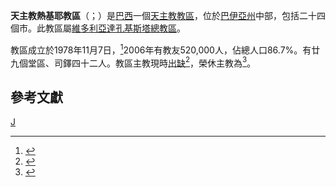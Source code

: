 {{Refimprove|time=2019-08-25T10:37:28+00:00}}
{{Infobox Roman Catholic diocese
|name=熱基耶
|jurisdiction=教區
|latin = Dioecesis Iequieana
|image =
|caption =
|location = [[巴西|巴西]]
|territory = [[巴伊亞州|巴伊亞州]]中部
|population =520,000
|rite = [[罗马礼|罗马礼]]
|patron = 
|province = 維多利亞達孔基斯塔
|established = 1978年
|cathedral =  聖安多尼主教座堂 
|co-cathedral =
|leadership = 主教
|website =
|pope = {{incumbent pope}}
|ordinary = （[[教座出缺|教座出缺]]）
|coadjutor bishop =
|auxiliary =
|emeritus = {{link-de|克里斯蒂亞·雅各伯·克拉普夫|Cristian Jakob Krapf|克里斯蒂亞諾·雅各伯·克拉普夫}}
}}
'''天主教熱基耶教區'''（{{lang-la|Dioecesis Iequieana}}；{{lang-pt|Diocese de Jequié}}）是[[巴西|巴西]]一個[[天主教|天主教]][[教區|教區]]，位於[[巴伊亞州|巴伊亞州]]中部，包括二十四個市。此教區屬[[天主教維多利亞達孔基斯塔總教區|維多利亞達孔基斯塔總教區]]。

教區成立於1978年11月7日，<ref>{{cite web |title=IEQUIEANA* |url=https://w2.vatican.va/content/john-paul-ii/la/apost_constitutions/documents/hf_jp-ii_apc_19781107_iequieana.html |publisher=Libreria Editrice Vaticana |accessdate=2019-08-25 |archiveurl=https://web.archive.org/web/20190825092649/https://w2.vatican.va/content/john-paul-ii/la/apost_constitutions/documents/hf_jp-ii_apc_19781107_iequieana.html |archivedate=2019-08-25 |language=la |date=1978-11-07 |dead-url=no }}</ref>2006年有教友520,000人，佔總人口86.7%。有廿九個堂區、司鐸四十二人。教區主教現時[[教座出缺|出缺]]<ref>{{cite press release |title=Resignations and Appointments, 10.07.2019 |url=https://press.vatican.va/content/salastampa/en/bollettino/pubblico/2019/07/10/190710a.html |publisher=Holy See Press Office |accessdate=2019-08-24 |archiveurl=https://web.archive.org/web/20190824180041/https://press.vatican.va/content/salastampa/en/bollettino/pubblico/2019/07/10/190710a.html |archivedate=2019-08-24 |language=en |date=2019-07-10 |dead-url=no }}</ref>，榮休主教為{{link-de|克里斯蒂亞·雅各伯·克拉普夫|Cristian Jakob Krapf|克里斯蒂亞諾·雅各伯·克拉普夫}}<ref>{{cite press release |title=RINUNCE E NOMINE, 04.07.2012 |url=https://press.vatican.va/content/salastampa/it/bollettino/pubblico/2012/07/04/0403/00954.html |publisher=Sala Stampa della Santa Sede |accessdate=2019-08-25 |archiveurl=https://web.archive.org/web/20190825093044/https://press.vatican.va/content/salastampa/it/bollettino/pubblico/2012/07/04/0403/00954.html |archivedate=2019-08-25 |language=it |date=2012-07-04 |dead-url=no }}</ref>。

==參考文獻==
{{reflist}}

[[Category:巴西天主教教區|J]]